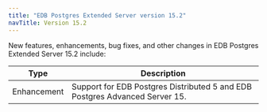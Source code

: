 ```yaml
---
title: "EDB Postgres Extended Server version 15.2"
navTitle: Version 15.2
---
```


New features, enhancements, bug fixes, and other changes in EDB Postgres Extended Server 15.2 include:

|    Type     |                         Description                         |
| ----------- | ----------------------------------------------------------- |
| Enhancement | Support for EDB Postgres Distributed 5 and EDB Postgres Advanced Server 15. |
